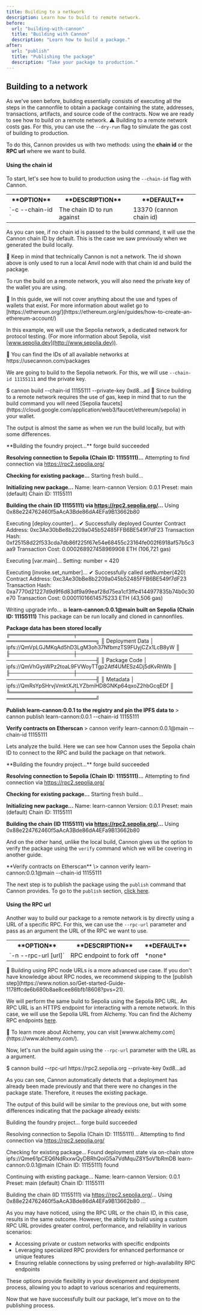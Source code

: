 ```yaml
---
title: Building to a netkwork
description: Learn how to build to remote network.
before:
  url: "building-with-cannon"
  title: "Building with Cannon"
  description: "Learn how to build a package."
after:
  url: "publish"
  title: "Publishing the package"
  description: "Take your package to production."
---
```


## Building to a network

As we've seen before, building essentially consists of executing all the steps in the cannonfile to obtain a package containing the state, addresses, transactions, artifacts, and source code of the contracts. Now we are ready to see how to build on a remote network.
<Alert variant="warning" className="mt-6">
  <AlertDescription>
    ⚠️ Building to a remote network costs gas. For this, you can use the `--dry-run` flag to simulate the gas cost of building to production.
  </AlertDescription>
</Alert>

To do this, Cannon provides us with two methods: using the **chain id** or the **RPC url** where we want to build.

#### Using the chain id

To start, let's see how to build to production using the `--chain-id` flag with Cannon.

<table className="text-left">
  <tr>
    <th>**OPTION**</th>
    <th>**DESCRIPTION**</th>
    <th>**DEFAULT**</th>
  </tr>
  <tr>
    <td>`-c --chain-id <number>`</td>
    <td>The chain ID to run against</td>
    <td>13370 (cannon chain id)</td>
  </tr>
</table>

As you can see, if no chain id is passed to the build command, it will use the Cannon chain ID by default. This is the case we saw previously when we generated the build locally.

<Alert variant="info" className="mt-6">
  <AlertDescription>
    📢 Keep in mind that technically Cannon is not a network. The id shown above is only used to run a local Anvil node with that chain id and build the package.
  </AlertDescription>
</Alert>

To run the build on a remote network, you will also need the private key of the wallet you are using.

<Alert variant="info" className="mt-6">
  <AlertDescription>
    📢 In this guide, we will not cover anything about the use and types of wallets that exist. For more information about wallet go to [https://ethereum.org/](https://ethereum.org/en/guides/how-to-create-an-ethereum-account/)
  </AlertDescription>
</Alert>

In this example, we will use the Sepolia network, a dedicated network for protocol testing. (For more information about Sepolia, visit [www.sepolia.dev](http://www.sepolia.dev)).

<Alert variant="info" className="mt-6">
  <AlertDescription>
    📢 You can find the IDs of all available networks at https://usecannon.com/packages
  </AlertDescription>
</Alert>

We are going to build to the Sepolia network. For this, we will use `--chain-id 11155111` and the private key.

<Snippet>
$ cannon build --chain-id 11155111 --private-key 0xd8...ad
</Snippet>

<Alert variant="info" className="mt-6">
  <AlertDescription>
    📢 Since building to a remote network requires the use of gas, keep in mind that to run the build command you will need [Sepolia faucets](https://cloud.google.com/application/web3/faucet/ethereum/sepolia) in your wallet.
  </AlertDescription>
</Alert>

The output is almost the same as when we run the build locally, but with some differences.

<Snippet className="flex-col items-start">
**Building the foundry project...**
forge build succeeded

**Resolving connection to Sepolia (Chain ID: 11155111)...**
Attempting to find connection via https://rpc2.sepolia.org/

**Checking for existing package...**
Starting fresh build...

**Initializing new package...**
Name: learn-cannon
Version: 0.0.1
Preset: main (default)
Chain ID: 11155111

**Building the chain (ID 11155111) via https://rpc2.sepolia.org/...**
Using 0x88e224762460f5aAcA3Bde86dA4EFa9B13662b80

Executing [deploy.counter]...
  ✔ Successfully deployed Counter
  Contract Address: 0xc3Ae30bBe8b2209a045b52485FFB6BE549f7dF23
  Transaction Hash: 0xf25158d22f533cda7db86f225f67e54e68455c23164fe002f6918af57b5c3aa9
  Transaction Cost: 0.000268927458969908 ETH (106,721 gas)

Executing [var.main]...
  Setting: number = 420

Executing [invoke.set_number]...
  ✔ Successfully called setNumber(420)
  Contract Address: 0xc3Ae30bBe8b2209a045b52485FFB6BE549f7dF23
  Transaction Hash: 0xa7770d21227d9d9f6d83df9a99eaf28d75ea1cf3ffe4144977835b74b0c30e70
  Transaction Cost: 0.00011016614575233 ETH (43,506 gas)

Writing upgrade info...
**💥 learn-cannon:0.0.1@main built on Sepolia (Chain ID: 11155111)**
This package can be run locally and cloned in cannonfiles.

**Package data has been stored locally**
╔═════════════════╤═══════════════════════════════════════════════════════╗
║ Deployment Data │ ipfs://QmVpLGJMKqAd5hD3LgM3oh37NfbmzTS9FUyjCZx1LcB8yW ║
╟─────────────────┼───────────────────────────────────────────────────────╢
║ Package Code    │ ipfs://QmVhGysWPz2toaL9FVWoyTTgp2Atf4UMESz4Dj5dKvRhWb ║
╟─────────────────┼───────────────────────────────────────────────────────╢
║ Metadata        │ ipfs://QmRsYpSHrvjVmktXJtLYZbmiHD8GNKp64qxoZ2hbGcqEDf ║
╚═════════════════╧═══════════════════════════════════════════════════════╝

**Publish learn-cannon:0.0.1 to the registry and pin the IPFS data to**
\> cannon publish learn-cannon:0.0.1 --chain-id 11155111

**Verify contracts on Etherscan**
\> cannon verify learn-cannon:0.0.1@main --chain-id 11155111
</Snippet>

Lets analyze the build. Here we can see how Cannon uses the Sepolia chain ID to connect to the RPC and build the package on that network.

<Snippet className="flex-col items-start">
**Building the foundry project...**
forge build succeeded

**Resolving connection to Sepolia (Chain ID: 11155111)...**
Attempting to find connection via https://rpc2.sepolia.org/

**Checking for existing package...**
Starting fresh build...

**Initializing new package...**
Name: learn-cannon
Version: 0.0.1
Preset: main (default)
Chain ID: 11155111

**Building the chain (ID 11155111) via https://rpc2.sepolia.org/...**
Using 0x88e224762460f5aAcA3Bde86dA4EFa9B13662b80
</Snippet>

And on the other hand, unlike the local build, Cannon gives us the option to verify the package using the `verify` command which we will be covering in another guide.

<Snippet className="flex-col items-start">
**Verify contracts on Etherscan**
\> cannon verify learn-cannon:0.0.1@main --chain-id 11155111
</Snippet>

The next step is to publish the package using the `publish` command that Cannon provides. To go to the `publish` section, [click here](https://www.notion.so/Get-started-Guide-1178ffcde6b680b8ae8cee86bfb18608?pvs=21).

#### Using the RPC url

Another way to build our package to a remote network is by directly using a URL of a specific RPC. For this, we can use the `--rpc-url` parameter and pass as an argument the URL of the RPC we want to use.

<table className="text-left">
  <tr>
    <th>**OPTION**</th>
    <th>**DESCRIPTION**</th>
    <th>**DEFAULT**</th>
  </tr>
  <tr>
    <td>`-n --rpc-url [url]`</td>
    <td>RPC endpoint to fork off</td>
    <td>*none*</td>
  </tr>
</table>
<Alert variant="info" className="mt-6">
  <AlertDescription>
    📢 Building using RPC node URLs is a more advanced use case. If you don't have knowledge about RPC nodes, we recommend skipping to the [publish step](https://www.notion.so/Get-started-Guide-1178ffcde6b680b8ae8cee86bfb18608?pvs=21).
  </AlertDescription>
</Alert>

We will perform the same build to Sepolia using the Sepolia RPC URL. An RPC URL is an HTTPS endpoint for interacting with a remote network. In this case, we will use the Sepolia URL from Alchemy. You can find the Alchemy RPC endpoints [here](https://www.alchemy.com/chain-connect/endpoints/rpc-sepolia-sepolia).

<Alert variant="info" className="mt-6">
  <AlertDescription>
    📢 To learn more about Alchemy, you can visit [wwww.alchemy.com](https://www.alchemy.com/).
  </AlertDescription>
</Alert>

Now, let's run the build again using the `--rpc-url` parameter with the URL as a argument.

<Snippet>
$ cannon build --rpc-url https://rpc2.sepolia.org --private-key 0xd8...ad
</Snippet>

As you can see, Cannon automatically detects that a deployment has already been made previously and that there were no changes in the package state. Therefore, it reuses the existing package.

The output of this build will be similar to the previous one, but with some differences indicating that the package already exists:

<Snippet className="flex-col items-start">
Building the foundry project...
forge build succeeded

Resolving connection to Sepolia (Chain ID: 11155111)...
Attempting to find connection via https://rpc2.sepolia.org/

Checking for existing package...
Found deployment state via on-chain store ipfs://Qme61pCEQ6NdRxxwQyDBRhQoiG5a7VdMquZ8Y5oV1bRmDB
  learn-cannon:0.0.1@main (Chain ID: 11155111) found

Continuing with existing package...
Name: learn-cannon
Version: 0.0.1
Preset: main (default)
Chain ID: 11155111

Building the chain (ID 11155111) via https://rpc2.sepolia.org/...
Using 0x88e224762460f5aAcA3Bde86dA4EFa9B13662b80
...
</Snippet>

As you may have noticed, using the RPC URL or the chain ID, in this case, results in the same outcome. However, the ability to build using a custom RPC URL provides greater control, performance, and reliability in various scenarios:

- Accessing private or custom networks with specific endpoints
- Leveraging specialized RPC providers for enhanced performance or unique features
- Ensuring reliable connections by using preferred or high-availability RPC endpoints

These options provide flexibility in your development and deployment process, allowing you to adapt to various scenarios and requirements.

Now that we have successfully built our package, let's move on to the publishing process.